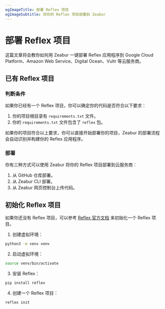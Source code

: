 ```yaml
---
ogImageTitle: 部署 Reflex 项目
ogImageSubtitle: 将你的 Reflex 项目部署到 Zeabur
---
```


# 部署 Reflex 项目

这篇文章将会教你如何用 Zeabur 一键部署 Reflex 应用程序到 Google Cloud Platform、Amazon Web Service、Digital Ocean、Vultr 等云服务商。

## 已有 Reflex 项目

### 判断条件

如果你已经有一个 Reflex 项目，你可以确定你的代码是否符合以下要求：

1. 你的项目根目录有 `requirements.txt` 文件。
2. 你的 `requirements.txt` 文件包含了 `reflex` 包。

如果你的项目符合以上要求，你可以直接开始部署你的项目，Zeabur 的部署流程会自动识别并构建你的 Reflex 应用程序。

### 部署

你有三种方式可以使用 Zeabur 将你的 Reflex 项目部署到云服务商：

1. 从 GitHub 仓库部署。
2. 从 Zeabur CLI 部署。
3. 从 Zeabur 网页控制台上传代码。

## 初始化 Reflex 项目

如果你还没有 Reflex 项目，可以参考 [Reflex 官方文档](https://reflex.dev/docs/getting-started/installation/#installation) 来初始化一个 Reflex 项目。

1. 创建虚拟环境：

  ```bash
  python3 -m venv venv
  ```

2. 启动虚拟环境：

  ```bash
  source venv/bin/activate
  ```

3. 安装 Reflex：

  ```bash
  pip install reflex
  ```

4. 创建一个 Reflex 项目：

  ```bash
  reflex init
  ```
